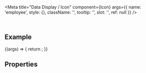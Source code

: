 
<Meta
  title="Data Display / Icon"
  component={Icon}
  args={{
    name: 'employee',
    style: {},
    className: '',
    tooltip: '',
    slot: '',
    ref: null
  }}
/>

<DocsHeader />

<br />

## Example

<Canvas>
  <Story name="Default">
    {(args) => {
      return <Icon {...args} />;
    }}
  </Story>
</Canvas>

## Properties

<ArgsTable story="." />
